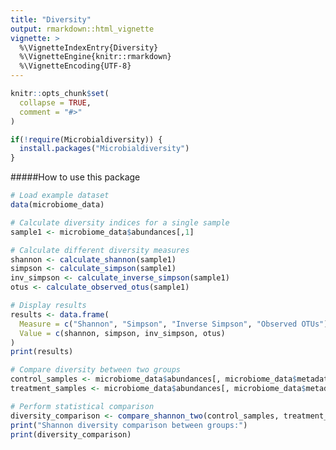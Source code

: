 ```yaml
---
title: "Diversity"
output: rmarkdown::html_vignette
vignette: >
  %\VignetteIndexEntry{Diversity}
  %\VignetteEngine{knitr::rmarkdown}
  %\VignetteEncoding{UTF-8}
---
```


```r
knitr::opts_chunk$set(
  collapse = TRUE,
  comment = "#>"
)
```

```r
if(!require(Microbialdiversity)) {
  install.packages("Microbialdiversity")
}
```

#####How to use this package
```r
# Load example dataset
data(microbiome_data)

# Calculate diversity indices for a single sample
sample1 <- microbiome_data$abundances[,1]

# Calculate different diversity measures
shannon <- calculate_shannon(sample1)
simpson <- calculate_simpson(sample1)
inv_simpson <- calculate_inverse_simpson(sample1)
otus <- calculate_observed_otus(sample1)

# Display results
results <- data.frame(
  Measure = c("Shannon", "Simpson", "Inverse Simpson", "Observed OTUs"),
  Value = c(shannon, simpson, inv_simpson, otus)
)
print(results)

# Compare diversity between two groups
control_samples <- microbiome_data$abundances[, microbiome_data$metadata$condition == "Control"]
treatment_samples <- microbiome_data$abundances[, microbiome_data$metadata$condition == "Treatment"]

# Perform statistical comparison
diversity_comparison <- compare_shannon_two(control_samples, treatment_samples)
print("Shannon diversity comparison between groups:")
print(diversity_comparison)
```
